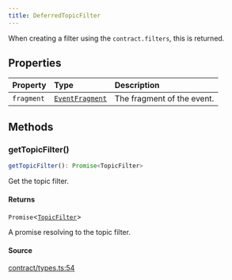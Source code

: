 ```yaml
---
title: DeferredTopicFilter
---
```


When creating a filter using the `contract.filters`, this is returned.

## Properties

| Property | Type | Description |
| :------ | :------ | :------ |
| `fragment` | [`EventFragment`](/content/classes/EventFragment) | The fragment of the event. |

## Methods

### getTopicFilter()

```ts
getTopicFilter(): Promise<TopicFilter>
```

Get the topic filter.

#### Returns

`Promise`\<[`TopicFilter`](/content/type-aliases/TopicFilter)\>

A promise resolving to the topic filter.

#### Source

[contract/types.ts:54](https://github.com/dominant-strategies/quais.js/blob/751386e3ad6372322a3c76548f56b903bfed1896/src/contract/types.ts#L54)
